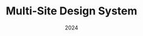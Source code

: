 ---
order: 1
title: Multi-Site Design System
type: Case Study
image: /images/multi-brand-design-system/thumbnail.webp
imageAltText: Project image

keyword1: Design Systems
keyword2: Product Strategy
keyword3: Accessibility
date: 2024

summary: Standardizing over a dozen landing pages by creating a flexible, scalable design system—creating accessibility guardrails and cutting launch time in half.

ctaLabel: Read Case Study
---